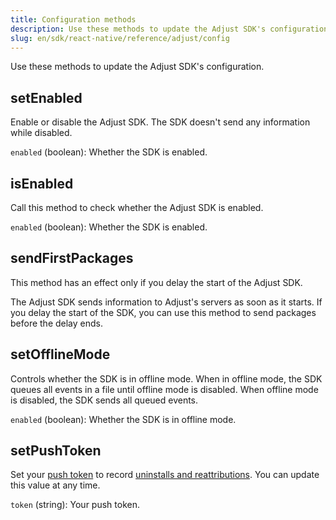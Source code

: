 ```yaml
---
title: Configuration methods
description: Use these methods to update the Adjust SDK's configuration.
slug: en/sdk/react-native/reference/adjust/config
---
```


Use these methods to update the Adjust SDK's configuration.

<Function>

## setEnabled

Enable or disable the Adjust SDK. The SDK doesn't send any information while disabled.

<slot slot="signature">


<SetEnabledSig />

</slot>

<slot slot="snippet">


<SetEnabled />

</slot>

<slot slot="parameters">

`enabled` (boolean): Whether the SDK is enabled.

</slot>

</Function>

<Function>

## isEnabled

Call this method to check whether the Adjust SDK is enabled.

<slot slot="signature">


<IsEnabledSig />

</slot>

<slot slot="snippet">


<IsEnabled />

</slot>

<slot slot="returns">

`enabled` (boolean): Whether the SDK is enabled.

</slot>

</Function>

<Function>

## sendFirstPackages

<Callout type="important">

This method has an effect only if you delay the start of the Adjust SDK.

</Callout>

The Adjust SDK sends information to Adjust's servers as soon as it starts. If you delay the start of the SDK, you can use this method to send packages before the delay ends.

<slot slot="signature">


<SendFirstPackagesSig />

</slot>

<slot slot="snippet">


<SendFirstPackages />

</slot>

</Function>

<Function>

## setOfflineMode

Controls whether the SDK is in offline mode. When in offline mode, the SDK queues all events in a file until offline mode is disabled. When offline mode is disabled, the SDK sends all queued events.

<slot slot="signature">


<SetOfflineModeSig />

</slot>

<slot slot="snippet">


<SetOfflineMode />

</slot>

<slot slot="parameters">

`enabled` (boolean): Whether the SDK is in offline mode.

</slot>

</Function>

<Function>

## setPushToken

Set your [push token](https://help.adjust.com/en/article/push-notifications) to record [uninstalls and reattributions](https://help.adjust.com/en/article/uninstalls-reinstalls). You can update this value at any time.

<slot slot="signature">


<SetPushTokenSig />

</slot>

<slot slot="snippet">


<SetPushToken />

</slot>

<slot slot="parameters">

`token` (string): Your push token.

</slot>

</Function>
